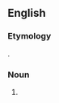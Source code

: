 {{also|feu de joie}}

==English==

===Etymology===
{{borrowing|en|fr|feu de joie|lit=fire of joy}}.

===Noun===
{{en-noun|feux-de-joie}}

# {{alternative form of|feu de joie|lang=en}}